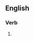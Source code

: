 ==English==

===Verb===
{{head|en|present participle}}

# {{present participle of|scarify|lang=en|nocat=1}}